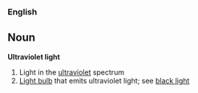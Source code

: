===English===
==Noun==
'''Ultraviolet light'''
#Light in the [[ultraviolet]] spectrum
#[[Light bulb]] that emits ultraviolet light; see [[black light]]